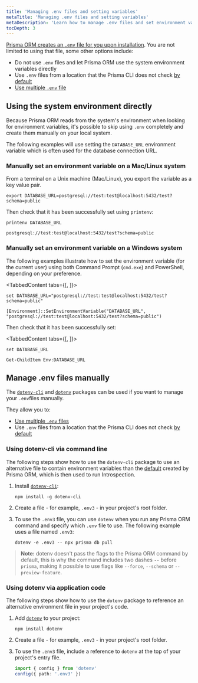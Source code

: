 ```yaml
---
title: 'Managing .env files and setting variables'
metaTitle: 'Managing .env files and setting variables'
metaDescription: 'Learn how to manage .env files and set environment variables'
tocDepth: 3
---
```


<TopBlock>

[Prisma ORM creates an `.env` file for you upon installation](/orm/more/development-environment/environment-variables#how-does-prisma-use-environment-variables). You are not limited to using that file, some other options include:

- Do not use `.env` files and let Prisma ORM use the system environment variables directly
- Use `.env` files from a location that the Prisma CLI does not check [by default](/orm/more/development-environment/environment-variables/env-files)
- [Use multiple `.env` file](/orm/more/development-environment/environment-variables/using-multiple-env-files)

</TopBlock>

## Using the system environment directly

Because Prisma ORM reads from the system's environment when looking for environment variables, it's possible to skip using `.env` completely and create them manually on your local system.

<Admonition type="info">

The following examples will use setting the `DATABASE_URL` environment variable which is often used for the database connection URL.

</Admonition>

### Manually set an environment variable on a Mac/Linux system

From a terminal on a Unix machine (Mac/Linux), you export the variable as a key value pair.

```terminal
export DATABASE_URL=postgresql://test:test@localhost:5432/test?schema=public
```

Then check that it has been successfully set using `printenv`:

<CodeWithResult expanded={true}>

<cmd>

```terminal
printenv DATABASE_URL
```

</cmd>

<cmdResult>

```code no-copy
postgresql://test:test@localhost:5432/test?schema=public
```

</cmdResult>

</CodeWithResult>

### Manually set an environment variable on a Windows system

The following examples illustrate how to set the environment variable (for the current user) using both Command Prompt (`cmd.exe`) and PowerShell, depending on your preference.

<TabbedContent tabs={[<FileWithIcon text="Command Prompt" icon="display"/>, <FileWithIcon text="Powershell" icon="display"/>]}>

<tab>

```terminal
set DATABASE_URL="postgresql://test:test@localhost:5432/test?schema=public"
```

</tab>

<tab>

```terminal
[Environment]::SetEnvironmentVariable("DATABASE_URL", "postgresql://test:test@localhost:5432/test?schema=public")
```

</tab>

</TabbedContent>

Then check that it has been successfully set:

<TabbedContent tabs={[<FileWithIcon text="Command Prompt" icon="display"/>, <FileWithIcon text="Powershell" icon="display"/>]}>

<tab>

```terminal
set DATABASE_URL
```

</tab>

<tab>

```terminal
Get-ChildItem Env:DATABASE_URL
```

</tab>

</TabbedContent>

## Manage <inlinecode>.env</inlinecode> files manually

The [`dotenv-cli`](https://www.npmjs.com/package/dotenv-cli) and [`dotenv`](https://www.npmjs.com/package/dotenv) packages can be used if you want to manage your `.env`files manually.

They allow you to:

- [Use multiple `.env` files](/orm/more/development-environment/environment-variables/using-multiple-env-files)
- Use `.env` files from a location that the Prisma CLI does not check [by default](/orm/more/development-environment/environment-variables/env-files)

### Using <inlinecode>dotenv-cli</inlinecode> via command line

The following steps show how to use the `dotenv-cli` package to use an alternative file to contain environment variables than the [default](/orm/more/development-environment/environment-variables/env-files) created by Prisma ORM, which is then used to run Introspection.

1.  Install [`dotenv-cli`](https://www.npmjs.com/package/dotenv-cli):

    ```
    npm install -g dotenv-cli
    ```

2.  Create a file - for example, `.env3` - in your project's root folder.

3.  To use the `.env3` file, you can use `dotenv` when you run any Prisma ORM command and specify which `.env` file to use. The following example uses a file named `.env3`:

    ```
    dotenv -e .env3 -- npx prisma db pull
    ```

> **Note:** dotenv doesn't pass the flags to the Prisma ORM command by default, this is why the command includes two dashes `--` before `prisma`, making it possible to use flags like `--force`, `--schema` or `--preview-feature`.

### Using <inlinecode>dotenv</inlinecode> via application code

The following steps show how to use the `dotenv` package to reference an alternative environment file in your project's code.

1.  Add [`dotenv`](https://www.npmjs.com/package/dotenv) to your project:

    ```
    npm install dotenv
    ```

2.  Create a file - for example, `.env3` - in your project's root folder.

3.  To use the `.env3` file, include a reference to `dotenv` at the top of your project's entry file.

    ```ts
    import { config } from 'dotenv'
    config({ path: '.env3' })
    ```
